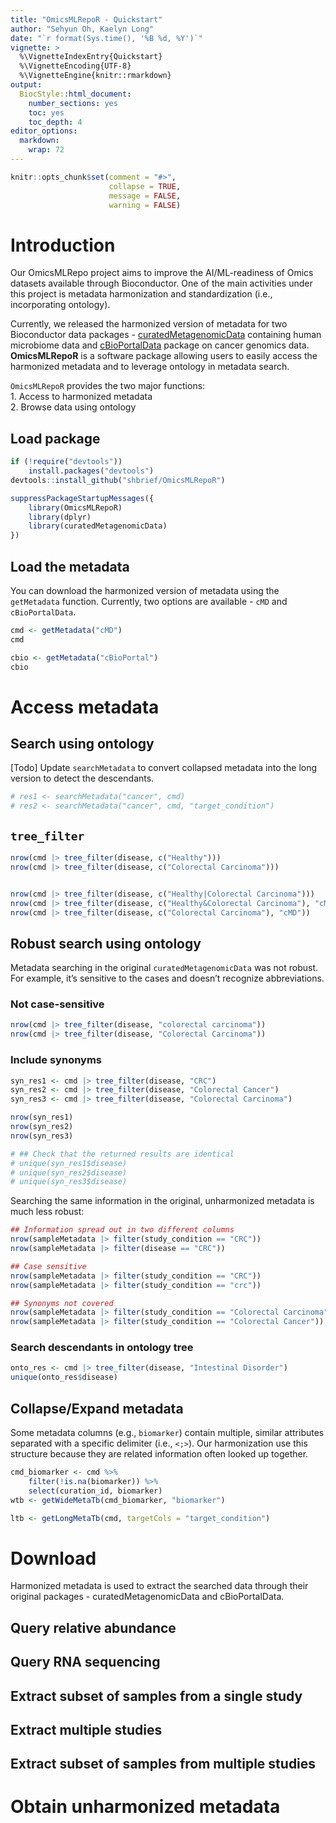 ```yaml
---
title: "OmicsMLRepoR - Quickstart"
author: "Sehyun Oh, Kaelyn Long"
date: "`r format(Sys.time(), '%B %d, %Y')`"
vignette: >
  %\VignetteIndexEntry{Quickstart}
  %\VignetteEncoding{UTF-8}
  %\VignetteEngine{knitr::rmarkdown}
output:
  BiocStyle::html_document:
    number_sections: yes
    toc: yes
    toc_depth: 4
editor_options: 
  markdown: 
    wrap: 72
---
```


```r
knitr::opts_chunk$set(comment = "#>", 
                      collapse = TRUE, 
                      message = FALSE, 
                      warning = FALSE)
```

# Introduction

Our OmicsMLRepo project aims to improve the AI/ML-readiness of Omics
datasets available through Bioconductor. One of the main activities
under this project is metadata harmonization and standardization (i.e.,
incorporating ontology).

Currently, we released the harmonized version of metadata for two
Bioconductor data packages -
[curatedMetagenomicData](https://www.bioconductor.org/packages/release/data/experiment/html/curatedMetagenomicData.html)
containing human microbiome data and
[cBioPortalData](https://www.bioconductor.org/packages/release/bioc/html/cBioPortalData.html)
package on cancer genomics data. **OmicsMLRepoR** is a software package
allowing users to easily access the harmonized metadata and to leverage
ontology in metadata search.

`OmicsMLRepoR` provides the two major functions:     
1. Access to harmonized metadata    
2. Browse data using ontology    


## Load package

```r
if (!require("devtools"))
    install.packages("devtools")
devtools::install_github("shbrief/OmicsMLRepoR")
```

```r
suppressPackageStartupMessages({
    library(OmicsMLRepoR)
    library(dplyr)
    library(curatedMetagenomicData)
})
```

## Load the metadata

You can download the harmonized version of metadata using the
`getMetadata` function. Currently, two options are available - `cMD` and
`cBioPortalData`.

```r
cmd <- getMetadata("cMD")
cmd
```

```r
cbio <- getMetadata("cBioPortal")
cbio
```

# Access metadata

## Search using ontology

[Todo] Update `searchMetadata` to convert collapsed metadata into the
long version to detect the descendants.

```r
# res1 <- searchMetadata("cancer", cmd)
# res2 <- searchMetadata("cancer", cmd, "target_condition")
```

## `tree_filter`

```r
nrow(cmd |> tree_filter(disease, c("Healthy")))
nrow(cmd |> tree_filter(disease, c("Colorectal Carcinoma")))


nrow(cmd |> tree_filter(disease, c("Healthy|Colorectal Carcinoma")))
nrow(cmd |> tree_filter(disease, c("Healthy&Colorectal Carcinoma"), "cMD"))
nrow(cmd |> tree_filter(disease, c("Colorectal Carcinoma"), "cMD"))
```

## Robust search using ontology

Metadata searching in the original `curatedMetagenomicData` was not
robust. For example, it's sensitive to the cases and doesn't recognize
abbreviations.

### Not case-sensitive
```r
nrow(cmd |> tree_filter(disease, "colorectal carcinoma"))
nrow(cmd |> tree_filter(disease, "Colorectal Carcinoma"))
```

### Include synonyms
```r
syn_res1 <- cmd |> tree_filter(disease, "CRC")
syn_res2 <- cmd |> tree_filter(disease, "Colorectal Cancer")
syn_res3 <- cmd |> tree_filter(disease, "Colorectal Carcinoma")

nrow(syn_res1)
nrow(syn_res2)
nrow(syn_res3)

# ## Check that the returned results are identical
# unique(syn_res1$disease)
# unique(syn_res2$disease)
# unique(syn_res3$disease)
```

Searching the same information in the original, unharmonized metadata is much
less robust:
```r
## Information spread out in two different columns
nrow(sampleMetadata |> filter(study_condition == "CRC"))
nrow(sampleMetadata |> filter(disease == "CRC"))

## Case sensitive
nrow(sampleMetadata |> filter(study_condition == "CRC"))
nrow(sampleMetadata |> filter(study_condition == "crc"))

## Synonyms not covered
nrow(sampleMetadata |> filter(study_condition == "Colorectal Carcinoma"))
nrow(sampleMetadata |> filter(study_condition == "Colorectal Cancer"))
```

### Search descendants in ontology tree
```r
onto_res <- cmd |> tree_filter(disease, "Intestinal Disorder")
unique(onto_res$disease)
```

## Collapse/Expand metadata

Some metadata columns (e.g., `biomarker`) contain multiple, similar
attributes separated with a specific delimiter (i.e., `<;>`). Our
harmonization use this structure because they are related information
often looked up together.

```r
cmd_biomarker <- cmd %>% 
    filter(!is.na(biomarker)) %>% 
    select(curation_id, biomarker)
wtb <- getWideMetaTb(cmd_biomarker, "biomarker")
```

```r
ltb <- getLongMetaTb(cmd, targetCols = "target_condition")
```

# Download

Harmonized metadata is used to extract the searched data through their
original packages - curatedMetagenomicData and cBioPortalData.

## Query relative abundance

## Query RNA sequencing

## Extract subset of samples from a single study

## Extract multiple studies

## Extract subset of samples from multiple studies

# Obtain unharmonized metadata
